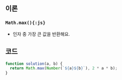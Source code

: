 ## 이론

### `Math.max(){:js}`

- 인자 중 가장 큰 값을 반환해요.

## 코드

```js
function solution(a, b) {
  return Math.max(Number(`${a}${b}`), 2 * a * b);
}
```

